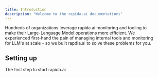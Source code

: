 ```yaml
---
title: Introduction
description: "Welcome to the rapida.ai documentations"
---
```


Hundreds of organizations leverage rapida.ai monitoring and tooling to make their Large-Language Model operations more efficient.
We experienced first-hand the pain of managing internal tools and monitoring for LLM's at scale - so we built rapdia.ai to solve these problems for you.

## Setting up

The first step to start rapida.ai
